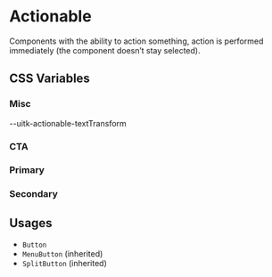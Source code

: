 

<Meta title="Documentation/Styles and Theming/Characteristics/Actionable" />

# Actionable

Components with the ability to action something, action is performed
immediately (the component doesn’t stay selected).

## CSS Variables

### Misc

<Canvas>
  <Story name="Misc">
    <DocGrid>
      <CursorBlock cursor="--uitk-actionable-cursor-hover" />
      <CursorBlock cursor="--uitk-actionable-cursor-active" />
      <CursorBlock cursor="--uitk-actionable-cursor-disabled" />
      <LetterSpacingBlock letterSpacing="--uitk-actionable-letterSpacing" />
      <TextAlignBlock textAlign="--uitk-actionable-textAlign" />
      <BlankBlockCell />
      <BlankBlockCode>--uitk-actionable-textTransform</BlankBlockCode>
    </DocGrid>
  </Story>
</Canvas>

### CTA

<Canvas>
  <Story name="CTA Variant">
    <DocGrid>
      <ColorBlock colorVar="--uitk-actionable-cta-foreground" />
      <ColorBlock colorVar="--uitk-actionable-cta-foreground-hover" />
      <ColorBlock colorVar="--uitk-actionable-cta-foreground-active" />
      <ColorBlock colorVar="--uitk-actionable-cta-foreground-disabled" />
      <ColorBlock colorVar="--uitk-actionable-cta-background" />
      <ColorBlock colorVar="--uitk-actionable-cta-background-hover" />
      <ColorBlock colorVar="--uitk-actionable-cta-background-active" />
      <ColorBlock colorVar="--uitk-actionable-cta-background-disabled" />
      <FontWeightBlock fontWeight="--uitk-actionable-cta-fontWeight" />
      <FontWeightBlock fontWeight="--uitk-actionable-cta-fontWeight-hover" />
      <FontWeightBlock fontWeight="--uitk-actionable-cta-fontWeight-active" />
    </DocGrid>
  </Story>
</Canvas>

### Primary

<Canvas>
  <Story name="Primary Variant">
    <DocGrid>
      <ColorBlock colorVar="--uitk-actionable-primary-foreground" />
      <ColorBlock colorVar="--uitk-actionable-primary-foreground-hover" />
      <ColorBlock colorVar="--uitk-actionable-primary-foreground-active" />
      <ColorBlock colorVar="--uitk-actionable-primary-foreground-disabled" />
      <ColorBlock colorVar="--uitk-actionable-primary-background" />
      <ColorBlock colorVar="--uitk-actionable-primary-background-hover" />
      <ColorBlock colorVar="--uitk-actionable-primary-background-active" />
      <ColorBlock colorVar="--uitk-actionable-primary-background-disabled" />
      <FontWeightBlock fontWeight="--uitk-actionable-primary-fontWeight" />
      <FontWeightBlock fontWeight="--uitk-actionable-primary-fontWeight-hover" />
      <FontWeightBlock fontWeight="--uitk-actionable-primary-fontWeight-active" />
    </DocGrid>
  </Story>
</Canvas>

### Secondary

<Canvas>
  <Story name="Secondary Variant">
    <DocGrid>
      <ColorBlock colorVar="--uitk-actionable-secondary-foreground" />
      <ColorBlock colorVar="--uitk-actionable-secondary-foreground-hover" />
      <ColorBlock colorVar="--uitk-actionable-secondary-foreground-active" />
      <ColorBlock colorVar="--uitk-actionable-secondary-foreground-disabled" />
      <ColorBlock colorVar="--uitk-actionable-secondary-background-hover" />
      <ColorBlock colorVar="--uitk-actionable-secondary-background-active" />
      <ColorBlock colorVar="--uitk-actionable-secondary-background-disabled" />
      <FontWeightBlock fontWeight="--uitk-actionable-secondary-fontWeight" />
      <FontWeightBlock fontWeight="--uitk-actionable-secondary-fontWeight-hover" />
      <FontWeightBlock fontWeight="--uitk-actionable-secondary-fontWeight-active" />
    </DocGrid>
  </Story>
</Canvas>

## Usages

- `Button`
- `MenuButton` (inherited)
- `SplitButton` (inherited)
